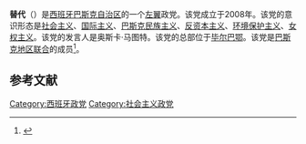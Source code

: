 {{Refimprove|time=2020-11-12T10:52:52+00:00}}
'''替代'''（{{lang-eu|Alternatiba}}）是[[西班牙|西班牙]][[巴斯克自治区|巴斯克自治区]]的一个[[左翼|左翼]]政党。该党成立于2008年。该党的意识形态是[[社会主义|社会主义]]、[[国际主义|国际主义]]、[[巴斯克民族主义|巴斯克民族主义]]、[[反资本主义|反资本主义]]、[[环境保护主义|环境保护主义]]、[[女权主义|女权主义]]。该党的发言人是奥斯卡·马图特。该党的总部位于[[毕尔巴鄂|毕尔巴鄂]]。该党是[[巴斯克地区联合|巴斯克地区联合]]的成员<ref>{{cite web|last=Nordsieck|first=Wolfram|date=2016|url=http://parties-and-elections.eu/basquecountry.html|title=Basque Country/Spain|website=Parties and Elections in Europe|archiveurl=https://web.archive.org/web/20180215174533/http://parties-and-elections.eu/basquecountry.html|archivedate=15 February 2018}}</ref>。

==参考文献==
{{reflist}}

[[Category:西班牙政党|Category:西班牙政党]]
[[Category:社会主义政党|Category:社会主义政党]]